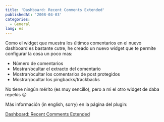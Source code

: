 ```yaml
---
title: 'Dashboard: Recent Comments Extended'
publishedAt: '2008-04-03'
categories:
  - General
lang: es
---
```


Como el widget que muestra los últimos comentarios en el nuevo dashboard es bastante cutre, he creado un nuevo widget que te permite configurar la cosa un poco mas:

- Número de comentarios
- Mostrar/ocultar el extracto del comentario
- Mostrar/ocultar los comentarios de post protegidos
- Mostrar/ocultar los pingbacks/trackbacks

No tiene ningún mérito (es muy sencillo), pero a mi el otro widget de daba repelús 😉

Más información (in english, sorry) en la página del plugin:

[Dashboard: Recent Comments Extended](http://rick.jinlabs.com/code/dashboard-recent-comments-extended/)
